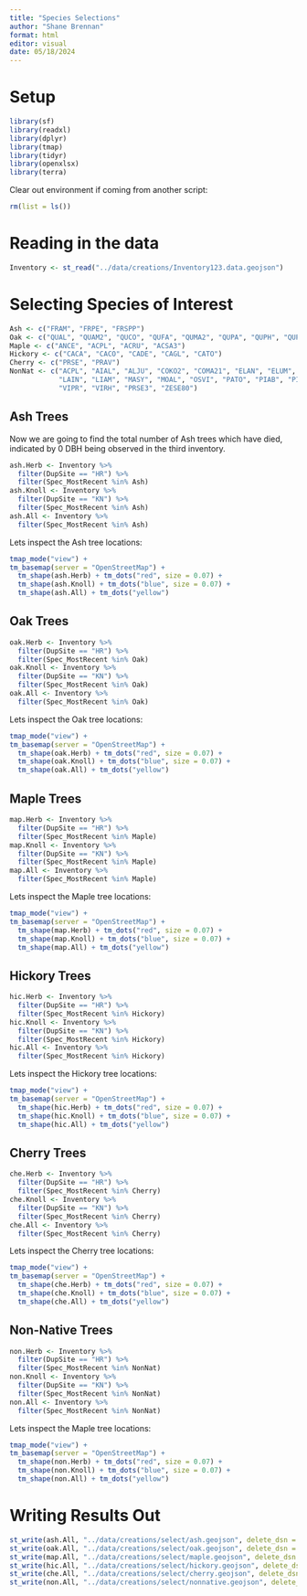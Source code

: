 ---
title: "Species Selections"
author: "Shane Brennan"
format: html
editor: visual
date: 05/18/2024
---

# Setup

```{r Library, message=FALSE, warning=FALSE}
library(sf)
library(readxl)
library(dplyr)
library(tmap)
library(tidyr)
library(openxlsx)
library(terra)
```

Clear out environment if coming from another script:

```{r Clear}
rm(list = ls())
```

# Reading in the data

```{r STREAD, warning=FALSE, message=FALSE, results='hide'}
Inventory <- st_read("../data/creations/Inventory123.data.geojson")
```

# Selecting Species of Interest

```{r TreeTypes}
Ash <- c("FRAM", "FRPE", "FRSPP")
Oak <- c("QUAL", "QUAM2", "QUCO", "QUFA", "QUMA2", "QUPA", "QUPH", "QUPR", "QURU", "QUSPP", "QUVE")
Maple <- c("ANCE", "ACPL", "ACRU", "ACSA3")
Hickory <- c("CACA", "CACO", "CADE", "CAGL", "CATO")
Cherry <- c("PRSE", "PRAV")
NonNat <- c("ACPL", "AIAL", "ALJU", "COKO2", "COMA21", "ELAN", "ELUM", "EUAL", "GIBI",
            "LAIN", "LIAM", "MASY", "MOAL", "OSVI", "PATO", "PIAB", "PITH", "PYCA", "PYCO",
            "VIPR", "VIRH", "PRSE3", "ZESE80")
```

## Ash Trees

Now we are going to find the total number of Ash trees which have died, indicated by 0 DBH being observed in the third inventory.

```{r AshDeath, warning=FALSE}
ash.Herb <- Inventory %>%
  filter(DupSite == "HR") %>%
  filter(Spec_MostRecent %in% Ash)
ash.Knoll <- Inventory %>%
  filter(DupSite == "KN") %>%
  filter(Spec_MostRecent %in% Ash)
ash.All <- Inventory %>%
  filter(Spec_MostRecent %in% Ash)
```


Lets inspect the Ash tree locations:
```{r AshLocations, message=FALSE}
tmap_mode("view") +
tm_basemap(server = "OpenStreetMap") +
  tm_shape(ash.Herb) + tm_dots("red", size = 0.07) +
  tm_shape(ash.Knoll) + tm_dots("blue", size = 0.07) +
  tm_shape(ash.All) + tm_dots("yellow")
```

## Oak Trees

```{r Oaks, warning=FALSE}
oak.Herb <- Inventory %>%
  filter(DupSite == "HR") %>%
  filter(Spec_MostRecent %in% Oak)
oak.Knoll <- Inventory %>%
  filter(DupSite == "KN") %>%
  filter(Spec_MostRecent %in% Oak)
oak.All <- Inventory %>%
  filter(Spec_MostRecent %in% Oak)
```


Lets inspect the Oak tree locations:
```{r OakLocations, message=FALSE}
tmap_mode("view") +
tm_basemap(server = "OpenStreetMap") +
  tm_shape(oak.Herb) + tm_dots("red", size = 0.07) +
  tm_shape(oak.Knoll) + tm_dots("blue", size = 0.07) +
  tm_shape(oak.All) + tm_dots("yellow")
```

## Maple Trees

```{r Maples, warning=FALSE}
map.Herb <- Inventory %>%
  filter(DupSite == "HR") %>%
  filter(Spec_MostRecent %in% Maple)
map.Knoll <- Inventory %>%
  filter(DupSite == "KN") %>%
  filter(Spec_MostRecent %in% Maple)
map.All <- Inventory %>%
  filter(Spec_MostRecent %in% Maple)
```


Lets inspect the Maple tree locations:
```{r MaplesLocations, message=FALSE}
tmap_mode("view") +
tm_basemap(server = "OpenStreetMap") +
  tm_shape(map.Herb) + tm_dots("red", size = 0.07) +
  tm_shape(map.Knoll) + tm_dots("blue", size = 0.07) +
  tm_shape(map.All) + tm_dots("yellow")
```

## Hickory Trees

```{r Hickory, warning=FALSE}
hic.Herb <- Inventory %>%
  filter(DupSite == "HR") %>%
  filter(Spec_MostRecent %in% Hickory)
hic.Knoll <- Inventory %>%
  filter(DupSite == "KN") %>%
  filter(Spec_MostRecent %in% Hickory)
hic.All <- Inventory %>%
  filter(Spec_MostRecent %in% Hickory)
```


Lets inspect the Hickory tree locations:
```{r HickoryLocations, message=FALSE}
tmap_mode("view") +
tm_basemap(server = "OpenStreetMap") +
  tm_shape(hic.Herb) + tm_dots("red", size = 0.07) +
  tm_shape(hic.Knoll) + tm_dots("blue", size = 0.07) +
  tm_shape(hic.All) + tm_dots("yellow")
```

## Cherry Trees

```{r Cherries, warning=FALSE}
che.Herb <- Inventory %>%
  filter(DupSite == "HR") %>%
  filter(Spec_MostRecent %in% Cherry)
che.Knoll <- Inventory %>%
  filter(DupSite == "KN") %>%
  filter(Spec_MostRecent %in% Cherry)
che.All <- Inventory %>%
  filter(Spec_MostRecent %in% Cherry)
```


Lets inspect the Cherry tree locations:
```{r CherryLocations, message=FALSE}
tmap_mode("view") +
tm_basemap(server = "OpenStreetMap") +
  tm_shape(che.Herb) + tm_dots("red", size = 0.07) +
  tm_shape(che.Knoll) + tm_dots("blue", size = 0.07) +
  tm_shape(che.All) + tm_dots("yellow")
```


## Non-Native Trees

```{r NonNats, warning=FALSE}
non.Herb <- Inventory %>%
  filter(DupSite == "HR") %>%
  filter(Spec_MostRecent %in% NonNat)
non.Knoll <- Inventory %>%
  filter(DupSite == "KN") %>%
  filter(Spec_MostRecent %in% NonNat)
non.All <- Inventory %>%
  filter(Spec_MostRecent %in% NonNat)
```


Lets inspect the Maple tree locations:
```{r NonNatLocations, message=FALSE}
tmap_mode("view") +
tm_basemap(server = "OpenStreetMap") +
  tm_shape(non.Herb) + tm_dots("red", size = 0.07) +
  tm_shape(non.Knoll) + tm_dots("blue", size = 0.07) +
  tm_shape(non.All) + tm_dots("yellow")
```

# Writing Results Out

```{r WriteOut, message=FALSE, results='hide', warning=FALSE}
st_write(ash.All, "../data/creations/select/ash.geojson", delete_dsn = TRUE)
st_write(oak.All, "../data/creations/select/oak.geojson", delete_dsn = TRUE)
st_write(map.All, "../data/creations/select/maple.geojson", delete_dsn = TRUE)
st_write(hic.All, "../data/creations/select/hickory.geojson", delete_dsn = TRUE)
st_write(che.All, "../data/creations/select/cherry.geojson", delete_dsn = TRUE)
st_write(non.All, "../data/creations/select/nonnative.geojson", delete_dsn = TRUE)
```



